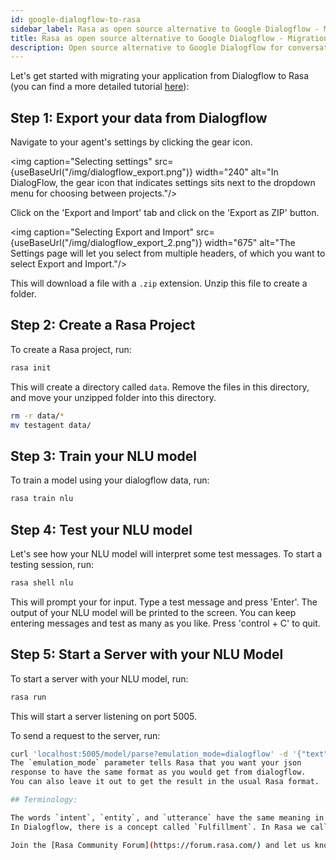 ```yaml
---
id: google-dialogflow-to-rasa
sidebar_label: Rasa as open source alternative to Google Dialogflow - Migration Guide
title: Rasa as open source alternative to Google Dialogflow - Migration Guide
description: Open source alternative to Google Dialogflow for conversational bots and NLP
---
```


Let's get started with migrating your application from Dialogflow to Rasa (you can find a more detailed
tutorial <a className="reference external" href="http://blog.rasa.com/how-to-migrate-your-existing-google-dialogflow-assistant-to-rasa/" target="_blank">here</a>):

## Step 1: Export your data from Dialogflow

Navigate to your agent's settings by clicking the gear icon.



<img caption="Selecting settings" src={useBaseUrl("/img/dialogflow_export.png")} width="240"
alt="In DialogFlow, the gear icon that indicates settings sits next to the dropdown menu for
choosing between projects."/>

Click on the 'Export and Import' tab and click on the 'Export as ZIP' button.



<img caption="Selecting Export and Import" src={useBaseUrl("/img/dialogflow_export_2.png")} width="675"
alt="The Settings page will let you select from multiple headers, of which you want to select Export and Import."/>

This will download a file with a `.zip` extension. Unzip this file to create a folder.

## Step 2: Create a Rasa Project

To create a Rasa project, run:

```bash
rasa init
```

This will create a directory called `data`.
Remove the files in this directory, and
move your unzipped folder into this directory.

```bash
rm -r data/*
mv testagent data/
```

## Step 3: Train your NLU model

To train a model using your dialogflow data, run:

```bash
rasa train nlu
```

## Step 4: Test your NLU model

Let's see how your NLU model will interpret some test messages.
To start a testing session, run:

```bash
rasa shell nlu
```

This will prompt your for input.
Type a test message and press 'Enter'.
The output of your NLU model will be printed to the screen.
You can keep entering messages and test as many as you like.
Press 'control + C' to quit.

## Step 5: Start a Server with your NLU Model

To start a server with your NLU model, run:

```bash
rasa run
```

This will start a server listening on port 5005.

To send a request to the server, run:

```bash
curl 'localhost:5005/model/parse?emulation_mode=dialogflow' -d '{"text": "hello"}'
The `emulation_mode` parameter tells Rasa that you want your json
response to have the same format as you would get from dialogflow.
You can also leave it out to get the result in the usual Rasa format.

## Terminology:

The words `intent`, `entity`, and `utterance` have the same meaning in Rasa as they do in Dialogflow.
In Dialogflow, there is a concept called `Fulfillment`. In Rasa we call this a [Custom Action](./actions.mdx#custom-actions).

Join the [Rasa Community Forum](https://forum.rasa.com/) and let us know how your migration went!
